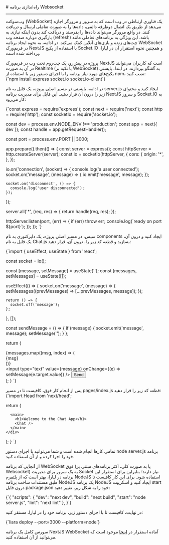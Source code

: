 
<Layout>
# راه‌اندازی برنامه Websocket
<hr className="mb-2" />

وب‌سوکت (WebSocket) یک فناوری ارتباطی در وب است که به سرور و مرورگر اجازه می‌دهد از طریق یک اتصال دوطرفه دائمی، داده‌ها را به صورت تعاملی ارسال و دریافت کنند. در واقع مرورگر می‌تواند داده‌ها را بفرستد و دریافت کند بدون اینکه نیازی به بارگیری دوباره صفحه وب (refresh) باشد. این ویژگی به برنامه‌های تعاملی مانند چت‌های زنده و بازی‌های آنلاین کمک می‌کند.
در ادامه، به نحوه ایجاد برنامه WebSocket در فریم‌ورک NextJS با استفاده از پکیج <Important>Socket.IO</Important> و همچنین نحوه استقرار آن در لیارا، پرداخته شده است.

<Section id="build-websocket-app-in-nextjs" title="ساخت برنامه WebSocket در NextJS" />
پروژه‌ در پیش‌رو، یک چت‌روم تحت وب در فریم‌ورک NextJS است که کاربران می‌توانند در آن به صورت Realtime (با تکیه بر WebSocket) به گفتگو بپردازند.
در ابتدا، بایستی پکیج‌های مورد نیاز برنامه را با اجرای دستور زیر با استفاده از <Important>npm</Important>، نصب کنید:

<div className="h-2" />
<div dir='ltr'>
    <Highlight className="bash">
        {`npm install express socket.io socket.io-client`}
    </Highlight>
</div>
<div className="h-2" />

در ادامه، بایستی در مسیر اصلی پروژه، یک فایل به نام <Important>server.js</Important> ایجاد کنید و محتوای زیر را درون آن قرار دهید. این فایل برای
مدیریت برنامه NextJS و سرور Socket.IO به کار می‌رود:

<div className="h-2" />
<div dir='ltr'>
    <Highlight className="js">
        {`const express = require('express');
const next = require('next');
const http = require('http');
const socketIo = require('socket.io');

const dev = process.env.NODE_ENV !== 'production';
const app = next({ dev });
const handle = app.getRequestHandler();

const port = process.env.PORT || 3000;

app.prepare().then(() => {
  const server = express();
  const httpServer = http.createServer(server);
  const io = socketIo(httpServer, {
    cors: {
      origin: '*',
    },
  });

  io.on('connection', (socket) => {
    console.log('a user connected');
    socket.on('message', (message) => {
      io.emit('message', message);
    });

    socket.on('disconnect', () => {
      console.log('user disconnected');
    });
  });

  server.all('*', (req, res) => {
    return handle(req, res);
  });

  httpServer.listen(port, (err) => {
    if (err) throw err;
    console.log(\`ready on port \${port}\`);
  });
});
`}
    </Highlight>
</div>
<div className="h-2" />

سپس، در مسیر اصلی پروژه، یک دایرکتوری به نام <Important>components</Important> ایجاد کنید و درون آن، یک فایل به نام <Important>Chat.js</Important> بسازید و قطعه کد زیر را، درون آن، قرار دهید:

<div className="h-2" />
<div dir='ltr'>
    <Highlight className="js">
{`import { useEffect, useState } from 'react';

const socket = io();

  const [message, setMessage] = useState('');
  const [messages, setMessages] = useState([]);

  useEffect(() => {
    socket.on('message', (message) => {
      setMessages((prevMessages) => [...prevMessages, message]);
    });

    return () => {
      socket.off('message');
    };
  }, []);

  const sendMessage = () => {
    if (message) {
      socket.emit('message', message);
      setMessage('');
    }
  };

  return (
    <div>
      <div>
        {messages.map((msg, index) => (
          <div key={index}>{msg}</div>
        ))}
      </div>
      <input
        type="text"
        value={message}
        onChange={(e) => setMessage(e.target.value)}
      />
      <button onClick={sendMessage}>Send</button>
    </div>
  );
}
`}
    </Highlight>
</div>
<div className="h-2" />
پس از انجام کار فوق، کافیست تا در مسیر <Important>pages/index.js</Important> قطعه کد زیر 
را قرار دهید:
<div className="h-2" />
<div dir='ltr'>
    <Highlight className="js">
    {`import Head from 'next/head';

  return (
    <div>
      <Head>
        <title>Next.js Chat App</title>
        <meta name="description" content="A simple chat app with Next.js and Socket.IO" />
        <link rel="icon" href="/favicon.ico" />
      </Head>

      <main>
        <h1>Welcome to the Chat App</h1>
        <Chat />
      </main>
    </div>
  );
}
`}
    </Highlight>
</div>
<div className="h-2" />
تمامی کارها انجام شده است و شما می‌توانید با اجرای دستور <Important>node server.js</Important> برنامه خود را اجرا کرده و از آن استفاده کنید.

<Section id="deploy-websocket-nextjs" title="استقرار برنامه NextJS WebSocket در لیارا" />

از آنجایی که برنامه WebSocket فوق (یا به صورت کلی، اکثر برنامه‌های مبتنی بر Websocket) به یک سرور برای مدیریت Socket نیاز دارند؛ بنابراین
برای استقرار این برنامه در لیارا، بهتر است که از <Link href="../../nodejs/getting-started" className="blue-link">پلتفرم NodeJS</Link> استفاده شود.
برای این کار کافیست تا طبق مستندات <Link href="../../nodejs/how-tos/create-app" className="blue-link">ساخت برنامه NodeJS</Link> یک برنامه NodeJS ایجاد کنید و اسکریپت <Important>start</Important> درون فایل <Important>package.json</Important> خود را به شکل زیر، تغییر دهید: 
<div className="h-2" />
<div dir='ltr'>
    <Highlight className="json">
        {`{
"scripts": {
    "dev": "next dev",
    "build": "next build",
    "start": "node server.js",
    "lint": "next lint"
  },
        }`}
    </Highlight>
</div>
<div className="h-2" />

در نهایت، کافیست تا با اجرای دستور زیر، برنامه خود را در لیارا، مستقر کنید: 
<div className="h-2" />
<div dir='ltr'>
    <Highlight className="html">
        {`liara deploy --port=3000 --platform=node`}
    </Highlight>
</div>

<div className="h-2" />

<Alert variant="info">
<p>
سورس کامل یک برنامه NextJS WebSocket آماده استقرار در <a href="https://github.com/liara-cloud/nextjs-getting-started/tree/websocket" className="blue-link">اینجا</a> موجود است که می‌توانید از آن استفاده کنید.
</p>
</Alert>

<NextPage next="./use-type-script" />
</Layout>